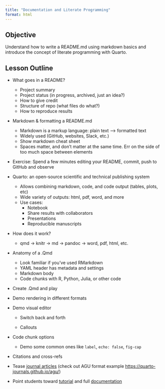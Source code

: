 ```yaml
---
title: "Documentation and Literate Programming"
format: html
---
```


## Objective

Understand how to write a README.md using markdown basics and introduce the concept of literate programming with Quarto.

## Lesson Outline

-   What goes in a README?

    -   Project summary
    -   Project status (in progress, archived, just an idea?)
    -   How to give credit
    -   Structure of repo (what files do what?)
    -   How to reproduce results

-   Markdown & formatting a README.md

    -   Markdown is a markup language: plain text --\> formatted text
    -   Widely used (GitHub, websites, Slack, etc.)
    -   Show markdown cheat sheet
    -   Spaces matter, and don't matter at the same time. Err on the side of too much space between elements

-   Exercise: Spend a few minutes editing your README, commit, push to GitHub and observe

-   Quarto: an open-source scientific and technical publishing system

    -   Allows combining markdown, code, and code output (tables, plots, etc)
    -   Wide variety of outputs: html, pdf, word, and more
    -   Use cases:
        -   Notebook
        -   Share results with collaborators
        -   Presentations
        -   Reproducible manuscripts

-   How does it work?

    -   qmd -\> knitr -\> md -\> pandoc -\> word, pdf, html, etc.

-   Anatomy of a .Qmd

    -   Look familiar if you've used RMarkdown
    -   YAML header has metadata and settings
    -   Markdown body
    -   Code chunks with R, Python, Julia, or other code

-   Create .Qmd and play

-   Demo rendering in different formats

-   Demo visual editor

    -   Switch back and forth

    -   Callouts

-   Code chunk options

    -   Demo some common ones like `label`, `echo: false`, `fig-cap`

-   Citations and cross-refs

-   Tease [journal articles](https://quarto.org/docs/extensions/listing-journals.html) (check out AGU format example <https://quarto-journals.github.io/agu/>)

-   Point students toward [tutorial](https://quarto.org/docs/get-started/hello/rstudio.html) and full [documentation](https://quarto.org/docs/guide/)
